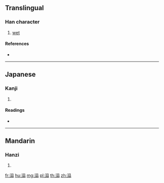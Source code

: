 {{character info/new}}
==Translingual==

===Han character===
{{Han char|rn=85|rad=水|as=10|sn=13|four=|canj=EASM|ids=⿰氵𦐇}}

# [[wet]]

====References====
* {{Han ref|kx=0641.130|dkj=17991|dj=1048.180|hdz=31698.090|uh=6EBB|ud=28347}}

----

==Japanese==

===Kanji===
{{ja-kanji|grade=|rs=水10}}

# {{defn|lang=ja|sort=水10}}

====Readings====
* {{ja-readings|on=[[とう]] (tō)|kun=[[うるおう]] (uruou)}}

----

==Mandarin==

===Hanzi===
{{cmn-hanzi|pin=[[tā]] ([[ta1]]), [[tà]] ([[ta4]])|wg=[[t'a1|t'a<sup>1</sup>]], [[t'a4|t'a<sup>4</sup>]]}}

# {{defn|lang=cmn|sort=水10}}

[[fr:溻]]
[[hu:溻]]
[[mg:溻]]
[[pl:溻]]
[[th:溻]]
[[zh:溻]]